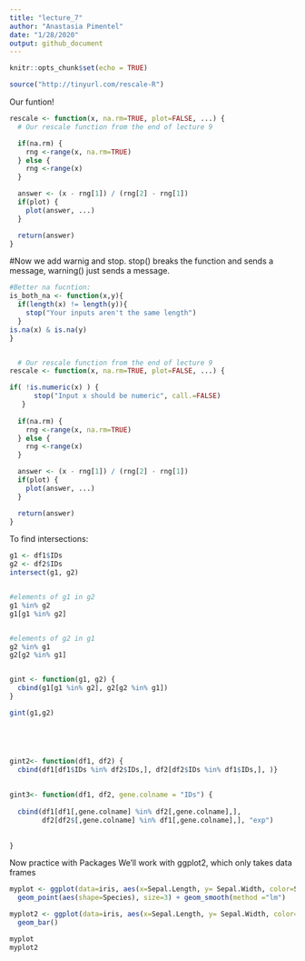 ```yaml
---
title: "lecture_7"
author: "Anastasia Pimentel"
date: "1/28/2020"
output: github_document
---
```


```r
knitr::opts_chunk$set(echo = TRUE)
```

```r
source("http://tinyurl.com/rescale-R")
```


Our funtion!
```r
rescale <- function(x, na.rm=TRUE, plot=FALSE, ...) {
  # Our rescale function from the end of lecture 9

  if(na.rm) {
    rng <-range(x, na.rm=TRUE)
  } else {
    rng <-range(x)
  }

  answer <- (x - rng[1]) / (rng[2] - rng[1])
  if(plot) { 
    plot(answer, ...) 
  }

  return(answer)
}


```

#Now we add warnig and stop. stop() breaks the function and sends a message, warning() just sends a message. 
```r
#Better na fucntion:
is_both_na <- function(x,y){
  if(length(x) != length(y)){
    stop("Your inputs aren't the same length")
  }
is.na(x) & is.na(y)
}


  # Our rescale function from the end of lecture 9
rescale <- function(x, na.rm=TRUE, plot=FALSE, ...) {

if( !is.numeric(x) ) {
      stop("Input x should be numeric", call.=FALSE)
   }
  
  if(na.rm) {
    rng <-range(x, na.rm=TRUE)
  } else {
    rng <-range(x)
  }

  answer <- (x - rng[1]) / (rng[2] - rng[1])
  if(plot) { 
    plot(answer, ...) 
  }

  return(answer)
}
```






To find intersections: 

```r
g1 <- df1$IDs
g2 <- df2$IDs
intersect(g1, g2)


#elements of g1 in g2
g1 %in% g2
g1[g1 %in% g2]


#elements of g2 in g1
g2 %in% g1
g2[g2 %in% g1]


gint <- function(g1, g2) {
  cbind(g1[g1 %in% g2], g2[g2 %in% g1])
}

gint(g1,g2)





gint2<- function(df1, df2) {
  cbind(df1[df1$IDs %in% df2$IDs,], df2[df2$IDs %in% df1$IDs,], )}
  
  
gint3<- function(df1, df2, gene.colname = "IDs") {
  
  cbind(df1[df1[,gene.colname] %in% df2[,gene.colname],],
        df2[df2$[,gene.colname] %in% df1[,gene.colname],], "exp")
  
  
}
```


Now practice with Packages
We'll work with ggplot2, which only takes data frames
```r
myplot <- ggplot(data=iris, aes(x=Sepal.Length, y= Sepal.Width, color=Species)) +
  geom_point(aes(shape=Species), size=3) + geom_smooth(method ="lm")

myplot2 <- ggplot(data=iris, aes(x=Sepal.Length, y= Sepal.Width, color=Species)) +
  geom_bar() 

myplot
myplot2


```

